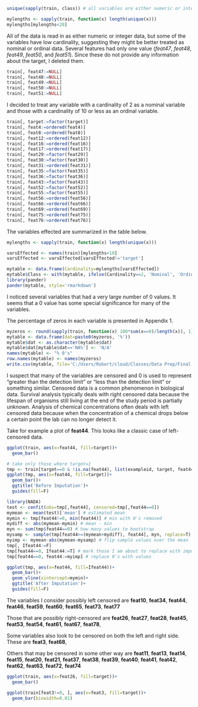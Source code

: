 
```r
unique(sapply(train, class)) # all variables are either numeric or integer

mylengths <- sapply(train, function(x) length(unique(x)))
mylengths[mylengths<20]
```

All of the data is read in as either numeric or integer data, but some of the variables have low cardinality, suggesting they might be better treated as nominal or ordinal data. Several features had only one value (*feat47*, *feat48*, *feat49*, *feat50*, and *feat51*). Since these do not provide any information about the target, I deleted them. 

```r
train[, feat47:=NULL]
train[, feat48:=NULL]
train[, feat49:=NULL]
train[, feat50:=NULL]
train[, feat51:=NULL]
```

I decided to treat any variable with a cardinality of 2 as a nominal variable and those with a cardinality of 10 or less as an ordinal variable. 

```r
train[, target:=factor(target)]
train[, feat4:=ordered(feat4)]
train[, feat8:=ordered(feat8)]
train[, feat12:=ordered(feat12)]
train[, feat16:=ordered(feat16)]
train[, feat17:=ordered(feat17)]
train[, feat29:=factor(feat29)]
train[, feat30:=factor(feat30)]
train[, feat31:=ordered(feat31)]
train[, feat35:=factor(feat35)]
train[, feat36:=factor(feat36)]
train[, feat43:=factor(feat43)]
train[, feat52:=factor(feat52)]
train[, feat55:=factor(feat55)]
train[, feat56:=ordered(feat56)]
train[, feat66:=ordered(feat66)]
train[, feat69:=ordered(feat69)]
train[, feat75:=ordered(feat75)]
train[, feat76:=ordered(feat76)]
```

The variables effected are summarized in the table below.
```r
mylengths <- sapply(train, function(x) length(unique(x)))

varsEffected <- names(train)[mylengths<10]
varsEffected <- varsEffected[varsEffected!='target']

mytable <- data.frame(Cardinality=mylengths[varsEffected])
mytable$Class <- with(mytable, ifelse(Cardinality==2, 'Nominal', 'Ordinal'))
library(pander)
pander(mytable, style='rmarkdown')
```

I noticed several variables that had a very large number of 0 values. It seems that a 0 value has some special significance for many of the variables.

The percentage of zeros in each variable is presented in Appendix 1.

```r
myzeros <- round(sapply(train, function(x) 100*sum(x==0)/length(x)), 1)
mytable <- data.frame(dat=paste0(myzeros, '%'))
mytable$dat <- as.character(mytable$dat)
mytable$dat[mytable$dat=='NA%'] <- 'N/A'
names(mytable) <- "% 0's"
row.names(mytable) <- names(myzeros)
write.csv(mytable, file='C:/Users/Robert/cloud/Classes/Data Prep/Final Project/Percent Zeros.csv')
```

I suspect that many of the variables are censored and 0 is used to represent "greater than the detection limit" or "less than the detection limit" or something similar. Censored data is a common phenomenon in biological data. Survival analysis typically deals with right censored data because the lifespan of organisms still living at the end of the study period is partially unknown. Analysis of chemical concentrations often deals with left censored data because when the concentration of a chemical drops below a certain point the lab can no longer detect it. 

Take for example a plot of **feat44**. This looks like a classic case of left-censored data. 

```r
ggplot(train, aes(x=feat44, fill=target))+
  geom_bar()
```


```r
# take only those where target=1
tmp <- train[target==0 & !is.na(feat44), list(exampleid, target, feat44)]
ggplot(tmp, aes(x=feat44, fill=target))+
  geom_bar()+
  ggtitle('Before Imputation')+
  guides(fill=F)

library(NADA)
test <- cenfit(obs=tmp[,feat44], censored=tmp[,feat44==0])
mymean <- mean(test)['mean'] # estimated mean
mymin <- tmp[feat44!=0, min(feat44)] # min with 0's removed
mydiff <- abs(mymean-mymin) # mean - min
myn <- sum(tmp$feat44==0) # how many values to bootstrap
mysamp <- sample(tmp[feat44>=(mymean+mydiff), feat44], myn, replace=T) # sample the right side of my distribution
myimp <- mymean-abs(mymean-mysamp) # flip sample values over the mean
tmp[, Ifeat44:=F]
tmp[feat44==0, Ifeat44:=T] # mark those I am about to replace with imputed values
tmp[feat44==0, feat44:=myimp] # replace 0's with values

ggplot(tmp, aes(x=feat44, fill=Ifeat44))+
  geom_bar()+
  geom_vline(xintercept=mymin)+
  ggtitle('After Imputation')+
  guides(fill=F)
```



The variables I consider possibly left censored are **feat10**, **feat34**, **feat44**, **feat46**, **feat59**, **feat60**, **feat65**, **feat73**, **feat77**

Those that are possibly right-censored are **feat26**, **feat27**, **feat28**, **feat45**, **feat53**, **feat54**, **feat61**, **feat67**, **feat78**, 

Some variables also look to be censored on both the left and right side. These are **feat3**, **feat68**, 

Others that may be censored in some other way are **feat11**, **feat13**, **feat14**, **feat15**, **feat20**, **feat21**, **feat37**, **feat38**, **feat39**, **feat40**, **feat41**, **feat42**, **feat62**, **feat63**, **feat72**, **feat74**

```r
ggplot(train, aes(x=feat26, fill=target))+
  geom_bar()

ggplot(train[feat3!=0, ], aes(x=feat3, fill=target))+
  geom_bar(binwidth=0.01)
```



